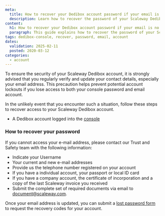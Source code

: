 ```yaml
---
meta:
  title: How to recover your Dedibox account password if your email is no longer valid
  description: Learn how to recover the password of your Scaleway Dedibox account if your email address is no longer valid.
content:
  h1: How to recover your Dedibox account password if your email is no longer valid
  paragraph: This guide explains how to recover the password of your Scaleway Dedibox account if your email address is no longer valid.
tags: dedibox-console, recover, password, email, account
dates:
  validation: 2025-02-11
  posted: 2020-03-12
categories:
  - account
---
```


To ensure the security of your Scaleway Dedibox account, it is strongly advised that you regularly verify and update your contact details, especially your email address.
This precaution helps prevent potential account lockouts if you lose access to both your console password and email account.

In the unlikely event that you encounter such a situation, follow these steps to recover access to your Scaleway Dedibox account.

<Macro id="requirements" />

- A Dedibox account logged into the [console](https://console.online.net)

### How to recover your password

If you cannot access your e-mail address, please contact our Trust and Safety team with the following information:
- Indicate your Username
- Your current and new e-mail addresses
- Provide us the telephone number registered on your account
- If you have a individual account, your passport or local ID card
- If you have a company account, the certificate of incorporation and a copy of the last Scaleway invoice you received
- Submit the complete set of required documents via email to [document@scaleway.com](mailto:document@scaleway.com).

Once your email address is updated, you can submit a [lost password form](https://console.online.net/en/user/recovery) to request the recovery codes for your account.
